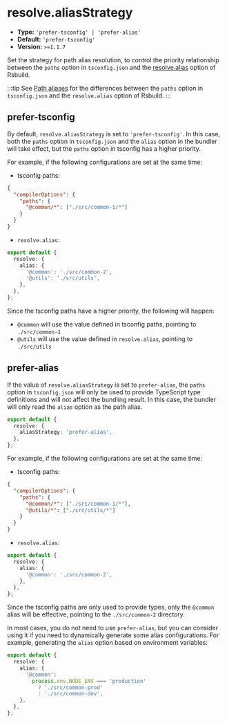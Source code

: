 # resolve.aliasStrategy

- **Type:** `'prefer-tsconfig' | 'prefer-alias'`
- **Default:** `'prefer-tsconfig'`
- **Version:** `>=1.1.7`

Set the strategy for path alias resolution, to control the priority relationship between the `paths` option in `tsconfig.json` and the [resolve.alias](/config/resolve/alias) option of Rsbuild.

:::tip
See [Path aliases](/guide/advanced/alias) for the differences between the `paths` option in `tsconfig.json` and the `resolve.alias` option of Rsbuild.
:::

## prefer-tsconfig

By default, `resolve.aliasStrategy` is set to `'prefer-tsconfig'`. In this case, both the `paths` option in `tsconfig.json` and the `alias` option in the bundler will take effect, but the `paths` option in tsconfig has a higher priority.

For example, if the following configurations are set at the same time:

- tsconfig paths:

```json title="tsconfig.json"
{
  "compilerOptions": {
    "paths": {
      "@common/*": ["./src/common-1/*"]
    }
  }
}
```

- `resolve.alias`:

```ts
export default {
  resolve: {
    alias: {
      '@common': './src/common-2',
      '@utils': './src/utils',
    },
  },
};
```

Since the tsconfig paths have a higher priority, the following will happen:

- `@common` will use the value defined in tsconfig paths, pointing to `./src/common-1`
- `@utils` will use the value defined in `resolve.alias`, pointing to `./src/utils`

## prefer-alias

If the value of `resolve.aliasStrategy` is set to `prefer-alias`, the `paths` option in `tsconfig.json` will only be used to provide TypeScript type definitions and will not affect the bundling result. In this case, the bundler will only read the `alias` option as the path alias.

```ts
export default {
  resolve: {
    aliasStrategy: 'prefer-alias',
  },
};
```

For example, if the following configurations are set at the same time:

- tsconfig paths:

```json title="tsconfig.json"
{
  "compilerOptions": {
    "paths": {
      "@common/*": ["./src/common-1/*"],
      "@utils/*": ["./src/utils/*"]
    }
  }
}
```

- `resolve.alias`:

```ts
export default {
  resolve: {
    alias: {
      '@common': './src/common-2',
    },
  },
};
```

Since the tsconfig paths are only used to provide types, only the `@common` alias will be effective, pointing to the `./src/common-2` directory.

In most cases, you do not need to use `prefer-alias`, but you can consider using it if you need to dynamically generate some alias configurations. For example, generating the `alias` option based on environment variables:

```ts
export default {
  resolve: {
    alias: {
      '@common':
        process.env.NODE_ENV === 'production'
          ? './src/common-prod'
          : './src/common-dev',
    },
  },
};
```
